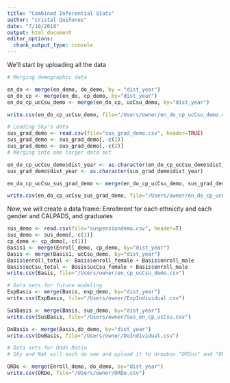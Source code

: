 ```yaml
---
title: "Combined Inferential Stats"
author: "Cristal Quiñones"
date: "7/10/2018"
output: html_document
editor_options: 
  chunk_output_type: console
---
```


We'll start by uploading all the data 

```r
# Merging demographic data 

en_do <- merge(en_demo, do_demo, by = "dist_year")
en_do_cp <- merge(en_do, cp_demo, by="dist_year")
en_do_cp_ucCsu_demo <- merge(en_do_cp, ucCsu_demo, by="dist_year")

write.csv(en_do_cp_ucCsu_demo, file="/Users/owner/en_do_cp_ucCsu_demo.csv")

# Loading Sky's data 
sus_grad_demo <- read.csv(file="sus_grad_demo.csv", header=TRUE)
sus_grad_demo <- sus_grad_demo[,-c(1)]
sus_grad_demo <- sus_grad_demo[,-c(2)]
# Merging into one larger data set 

en_do_cp_ucCsu_demo$dist_year <- as.character(en_do_cp_ucCsu_demo$dist_year)
sus_grad_demo$dist_year <- as.character(sus_grad_demo$dist_year)

en_do_cp_ucCsu_sus_grad_demo <- merge(en_do_cp_ucCsu_demo, sus_grad_demo, all=TRUE)

write.csv(en_do_cp_ucCsu_sus_grad_demo, file="/Users/owner/en_do_cp_ucCsu_sus_grad_demo.csv")


```

Now, we will create a data frame: Enrollment for each ethnicity and each gender and CALPADS, and graduates 
```r
sus_demo <- read.csv(file="suspensiondemo.csv", header=T)
sus_demo <- sus_demo[,-c(1)]
cp_demo <- cp_demo[,-c(1)]
Basis1 <- merge(Enroll_demo, cp_demo, by="dist_year")
Basis <- merge(Basis1, ucCsu_demo, by="dist_year")
Basis$enroll_total <- Basis$enroll_female + Basis$enroll_male
Basis$ucCsu_total <- Basis$ucCsu_female + Basis$enroll_male 
write.csv(Basis, file="/Users/owner/en_cp_ucCsu_demo.csv")

# Data sets for future modeling 
ExpBasis <- merge(Basis, exp_demo, by="dist_year") 
write.csv(ExpBasis, file="/Users/owner/ExpIndividual.csv")

SusBasis <- merge(Basis, sus_demo, by="dist_year")
write.csv(SusBasis, file="/Users/owner/Sus_en_cp_ucCsu.csv")

DoBasis <- merge(Basis,do_demo, by="dist_year")
write.csv(DoBasis, file="/Users/owner/DoIndividual.csv")

# Data sets for Odds Ratio 
# Sky and Nat will each do one and upload it to dropbox "ORSus" and "ORExp"

ORDo <- merge(Enroll_demo, do_demo, by="dist_year")
write.csv(ORDo, file="/Users/owner/ORDo.csv")
```

